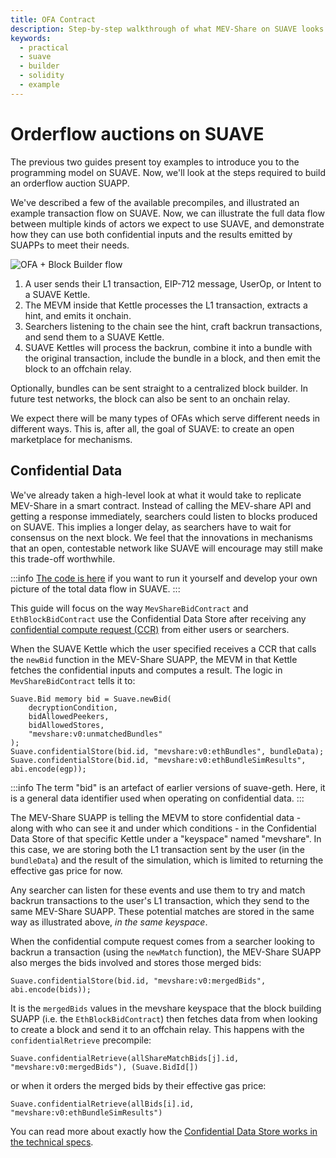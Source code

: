 ```yaml
---
title: OFA Contract
description: Step-by-step walkthrough of what MEV-Share on SUAVE looks like and how it works
keywords:
  - practical
  - suave
  - builder
  - solidity
  - example
---
```


# Orderflow auctions on SUAVE

The previous two guides present toy examples to introduce you to the programming model on SUAVE. Now, we'll look at the steps required to build an orderflow auction SUAPP.

We've described a few of the available precompiles, and illustrated an example transaction flow on SUAVE. Now, we can illustrate the full data flow between multiple kinds of actors we expect to use SUAVE, and demonstrate how they can use both confidential inputs and the results emitted by SUAPPs to meet their needs.

![OFA + Block Builder flow](/assets/OFA_And_Block_Flow.svg)

1. A user sends their L1 transaction, EIP-712 message, UserOp, or Intent to a SUAVE Kettle.
2. The MEVM inside that Kettle processes the L1 transaction, extracts a hint, and emits it onchain.
3. Searchers listening to the chain see the hint, craft backrun transactions, and send them to a SUAVE Kettle.
4. SUAVE Kettles will process the backrun, combine it into a bundle with the original transaction, include the bundle in a block, and then emit the block to an offchain relay.

Optionally, bundles can be sent straight to a centralized block builder. In future test networks, the block can also be sent to an onchain relay.

We expect there will be many types of OFAs which serve different needs in different ways. This is, after all, the goal of SUAVE: to create an open marketplace for mechanisms.

## Confidential Data

We've already taken a high-level look at what it would take to replicate MEV-Share in a smart contract. Instead of calling the MEV-share API and getting a response immediately, searchers could listen to blocks produced on SUAVE. This implies a longer delay, as searchers have to wait for consensus on the next block. We feel that the innovations in mechanisms that an open, contestable network like SUAVE will encourage may still make this trade-off worthwhile.

:::info [The code is here](https://github.com/flashbots/suave-geth/blob/main/suave/sol/standard_peekers/bids.sol#L65) if you want to run it yourself and develop your own picture of the total data flow in SUAVE. :::

This guide will focus on the way `MevShareBidContract` and `EthBlockBidContract` use the Confidential Data Store after receiving any [confidential compute request (CCR)](/how-to/create-contracts/confidential#transaction-flow) from either users or searchers.

When the SUAVE Kettle which the user specified receives a CCR that calls the `newBid` function in the MEV-Share SUAPP, the MEVM in that Kettle fetches the confidential inputs and computes a result. The logic in `MevShareBidContract` tells it to:

```solidity
Suave.Bid memory bid = Suave.newBid(
	decryptionCondition,
	bidAllowedPeekers,
	bidAllowedStores,
	"mevshare:v0:unmatchedBundles"
);
Suave.confidentialStore(bid.id, "mevshare:v0:ethBundles", bundleData);
Suave.confidentialStore(bid.id, "mevshare:v0:ethBundleSimResults", abi.encode(egp));
```

:::info The term "bid" is an artefact of earlier versions of suave-geth. Here, it is a general data identifier used when operating on confidential data. :::

The MEV-Share SUAPP is telling the MEVM to store confidential data - along with who can see it and under which conditions - in the Confidential Data Store of that specific Kettle under a "keyspace" named "mevshare". In this case, we are storing both the L1 transaction sent by the user (in the `bundleData`) and the result of the simulation, which is limited to returning the effective gas price for now.

Any searcher can listen for these events and use them to try and match backrun transactions to the user's L1 transaction, which they send to the same MEV-Share SUAPP. These potential matches are stored in the same way as illustrated above, _in the same keyspace_.

When the confidential compute request comes from a searcher looking to backrun a transaction (using the `newMatch` function), the MEV-Share SUAPP also merges the bids involved and stores those merged bids:

```solidity
Suave.confidentialStore(bid.id, "mevshare:v0:mergedBids", abi.encode(bids));
```

It is the `mergedBids` values in the mevshare keyspace that the block building SUAPP (i.e. the `EthBlockBidContract`) then fetches data from when looking to create a block and send it to an offchain relay. This happens with the `confidentialRetrieve` precompile:

```solidity
Suave.confidentialRetrieve(allShareMatchBids[j].id, "mevshare:v0:mergedBids"), (Suave.BidId[])
```

or when it orders the merged bids by their effective gas price:

```solidity
Suave.confidentialRetrieve(allBids[i].id, "mevshare:v0:ethBundleSimResults")
```

You can read more about exactly how the [Confidential Data Store works in the technical specs](/technical/specs/rigil/confidential-data-store).
